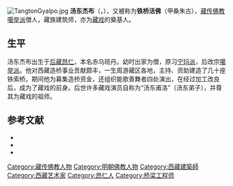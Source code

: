 {{藏传佛教}}
[[File:TangtonGyalpo.jpg|thumb]]
'''汤东杰布'''（{{bo|z=ཐང་སྟོང་རྒྱལ་པོ་|w=thang stong rgyal po}}，{{bd|1385年||1464年}}），又被称为'''铁桥活佛'''（甲桑朱古），[[藏传佛教|藏传佛教]][[噶举派|噶举派]]僧人，藏族建筑师，亦为[[藏戏|藏戏]]的奠基人。

==生平==
汤东杰布出生于[[后藏|后藏]][[昂仁|昂仁]]，本名赤乌班丹。幼时出家为僧，原习[[宁玛派|宁玛派]]，后改宗[[噶举派|噶举派]]。他对西藏造桥事业贡献颇丰，一生周游藏区各地，主持、资助建造了几十座铁索桥。期间他为募集造桥资金，还组织能歌善舞者四处演出，在经过加工改良后，成为了藏戏的前身。后世许多藏戏演员自称为“汤东甫洛”（汤东弟子），并尊其为藏戏的祖师。

== 参考文献 ==
{{ReflistH}}
* {{cite book|title=《中国藏传佛教名僧录》|publisher=甘肃民族出版社|author=唐景福}}
* {{cite book|title=《中国少数民族艺术词典》|editor=殷海山、李耀宗、郭洁|publisher=民族出版社|year=1991}}
* {{cite book|title=《中国少数民族史大辞典》|editor=高文德|publisher=吉林教育出版社|year=1995}}
{{ReflistF}}

{{DEFAULTSORT:Thang Tong Gyalpo}}
[[Category:藏传佛教人物|Category:藏传佛教人物]]
[[Category:明朝佛教人物|Category:明朝佛教人物]]
[[Category:西藏建築師|Category:西藏建築師]]
[[Category:西藏艺术家|Category:西藏艺术家]]
[[Category:昂仁人|Category:昂仁人]]
[[Category:桥梁工程师|Category:桥梁工程师]]